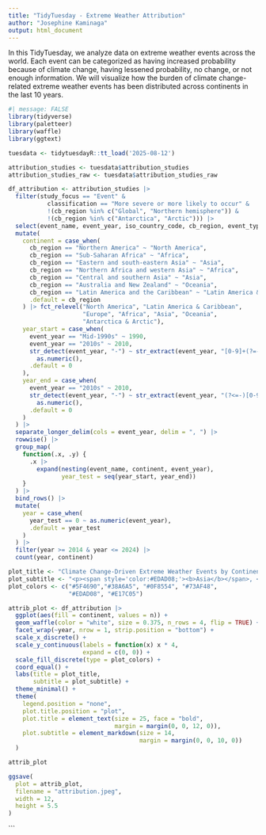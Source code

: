 ---
title: "TidyTuesday - Extreme Weather Attribution"
author: "Josephine Kaminaga"
output: html_document
---

In this TidyTuesday, we analyze data on extreme weather events across the world. Each event can be categorized as having increased probability because of climate change, having lessened probability, no change, or not enough information. We will visualize how the burden of climate change-related extreme weather events has been distributed across continents in the last 10 years.

```{r load-data}
#| message: FALSE
library(tidyverse)
library(paletteer)
library(waffle)
library(ggtext)

tuesdata <- tidytuesdayR::tt_load('2025-08-12')

attribution_studies <- tuesdata$attribution_studies
attribution_studies_raw <- tuesdata$attribution_studies_raw
```


```{r data-setup, warning = FALSE}
df_attribution <- attribution_studies |>
  filter(study_focus == "Event" &
           classification == "More severe or more likely to occur" &
           !(cb_region %in% c("Global", "Northern hemisphere")) &
           !(cb_region %in% c("Antarctica", "Arctic"))) |>
  select(event_name, event_year, iso_country_code, cb_region, event_type) |>
  mutate(
    continent = case_when(
      cb_region == "Northern America" ~ "North America",
      cb_region == "Sub-Saharan Africa" ~ "Africa",
      cb_region == "Eastern and south-eastern Asia" ~ "Asia",
      cb_region == "Northern Africa and western Asia" ~ "Africa",
      cb_region == "Central and southern Asia" ~ "Asia",
      cb_region == "Australia and New Zealand" ~ "Oceania",
      cb_region == "Latin America and the Caribbean" ~ "Latin America & Caribbean",
      .default = cb_region
    ) |> fct_relevel("North America", "Latin America & Caribbean",
                     "Europe", "Africa", "Asia", "Oceania",
                     "Antarctica & Arctic"),
    year_start = case_when(
      event_year == "Mid-1990s" ~ 1990,
      event_year == "2010s" ~ 2010,
      str_detect(event_year, "-") ~ str_extract(event_year, "[0-9]+(?=-)") |>
        as.numeric(),
      .default = 0
    ),
    year_end = case_when(
      event_year == "2010s" ~ 2010,
      str_detect(event_year, "-") ~ str_extract(event_year, "(?<=-)[0-9]+") |>
        as.numeric(),
      .default = 0
    )
  ) |>
  separate_longer_delim(cols = event_year, delim = ", ") |>
  rowwise() |>
  group_map(
    function(.x, .y) {
      .x |>
        expand(nesting(event_name, continent, event_year),
               year_test = seq(year_start, year_end))
    }
  ) |>
  bind_rows() |>
  mutate(
    year = case_when(
      year_test == 0 ~ as.numeric(event_year),
      .default = year_test
    )
  ) |>
  filter(year >= 2014 & year <= 2024) |>
  count(year, continent)
```


```{r make-plot}
plot_title <- "Climate Change-Driven Extreme Weather Events by Continent"
plot_subtitle <- "<p><span style='color:#EDAD08;'><b>Asia</b></span>, <span style='color:#0F8554;'><b>Europe</b></span>, and <span style='color:#5F4690;'><b>North America</b></span> have experienced the greatest number</p><p>of climate change-driven extreme weather events in the last 10 years.</p><p><span style='color:#38A6A5;'><b>Latin America & the Caribbean</b></span>, <span style='color:#73AF48;'><b>Africa</b></span>, and <span style='color:#E17C05;'><b>Oceania</b></span> lag behind.</p><p> </p>"
plot_colors <- c("#5F4690","#38A6A5", "#0F8554", "#73AF48",
                 "#EDAD08", "#E17C05")

attrib_plot <- df_attribution |>
  ggplot(aes(fill = continent, values = n)) +
  geom_waffle(color = "white", size = 0.375, n_rows = 4, flip = TRUE) +
  facet_wrap(~year, nrow = 1, strip.position = "bottom") +
  scale_x_discrete() +
  scale_y_continuous(labels = function(x) x * 4,
                     expand = c(0, 0)) +
  scale_fill_discrete(type = plot_colors) +
  coord_equal() +
  labs(title = plot_title, 
       subtitle = plot_subtitle) +
  theme_minimal() +
  theme(
    legend.position = "none",
    plot.title.position = "plot",
    plot.title = element_text(size = 25, face = "bold",
                              margin = margin(0, 0, 12, 0)),
    plot.subtitle = element_markdown(size = 14,
                                     margin = margin(0, 0, 10, 0))
  )

attrib_plot
```

```{r save}
ggsave(
  plot = attrib_plot,
  filename = "attribution.jpeg",
  width = 12,
  height = 5.5
)
```
```
